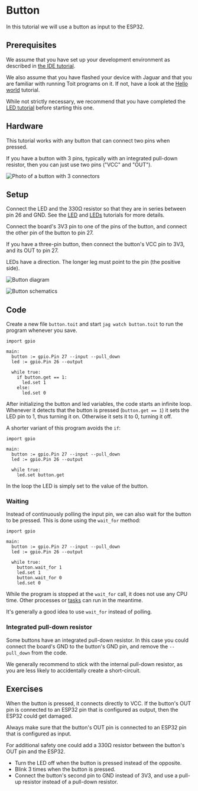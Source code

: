 

# Button
In this tutorial we will use a button as input to the ESP32.

## Prerequisites
We assume that you have set up your development environment as described
in [the IDE tutorial](../../setup/ide).

We also assume that you have flashed your device with Jaguar and that
you are familiar with running Toit programs on it.
If not, have a look at the [Hello world](../../setup/firstprogram) tutorial.

While not strictly necessary, we recommend that you have completed the
[LED tutorial](../led) before starting this one.

## Hardware
This tutorial works with any button that can connect two pins when pressed.

If you have a button with 3 pins, typically with an integrated pull-down
resistor, then you can just use two pins ("VCC" and "OUT").

<img
  src={HwButton}
  alt="Photo of a button with 3 connectors"
/>

## Setup

Connect the LED and the 330Ω resistor so that they are in series
between pin 26 and GND. See the [LED](../led) and [LEDs](../leds) tutorials
for more details.

Connect the board's 3V3 pin to one of the pins of the button, and connect
the other pin of the button to pin 27.

If you have a three-pin button, then connect the button's VCC pin to 3V3, and
its OUT to pin 27.

<Note>

LEDs have a direction. The longer leg must point to the pin (the positive side).

</Note>

<img
  src={ButtonDiagram}
  alt="Button diagram"
/>

<img
  src={ButtonSchematics}
  alt="Button schematics"
/>

## Code
Create a new file `button.toit` and start `jag watch button.toit` to run
the program whenever you save.

```toit
import gpio

main:
  button := gpio.Pin 27 --input --pull_down
  led := gpio.Pin 26 --output

  while true:
    if button.get == 1:
      led.set 1
    else:
      led.set 0
```

After initializing the button and led variables, the code starts an
infinite loop. Whenever it detects that the button is pressed
(`button.get == 1`) it sets the LED pin to 1, thus turning it on.
Otherwise it sets it to 0, turning it off.

A shorter variant of this program avoids the `if`:

```toit
import gpio

main:
  button := gpio.Pin 27 --input --pull_down
  led := gpio.Pin 26 --output

  while true:
    led.set button.get
```

In the loop the LED is simply set to the value of the button.

### Waiting
Instead of continuously polling the input pin, we can also wait for the
button to be pressed. This is done using the `wait_for` method:

```toit
import gpio

main:
  button := gpio.Pin 27 --input --pull_down
  led := gpio.Pin 26 --output

  while true:
    button.wait_for 1
    led.set 1
    button.wait_for 0
    led.set 0
```

While the program is stopped at the `wait_for` call, it does not use any
CPU time. Other processes or [tasks](../../../language/tasks) can run in the
meantime.

It's generally a good idea to use `wait_for` instead of polling.

### Integrated pull-down resistor
Some buttons have an integrated pull-down resistor. In this case you
could connect the board's GND to the button's GND pin, and remove the
`--pull_down` from the code.

We generally recommend to stick with the internal pull-down resistor, as
you are less likely to accidentally create a short-circuit.

## Exercises
When the button is pressed, it connects directly to VCC. If the button's
OUT pin is connected to an ESP32 pin that is configured as output, then
the ESP32 could get damaged.

Always make sure that the button's OUT pin is connected to an ESP32 pin
that is configured as input.

For additional safety one could add a 330Ω resistor between the button's
OUT pin and the ESP32.

- Turn the LED off when the button is pressed instead of the opposite.
- Blink 3 times when the button is pressed.
- Connect the button's second pin to GND instead of 3V3, and use a pull-up
  resistor instead of a pull-down resistor.
